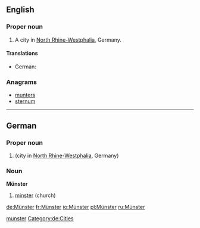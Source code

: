 ==English==

===Proper noun===
{{en-proper noun}}

# A city in [[North Rhine-Westphalia]], Germany.

====Translations====
{{trans-top|city in North Rhine-Westphalia}}
* German: {{t+|de|Münster}}
{{trans-mid}}
{{trans-bottom}}

===Anagrams===
* [[munters#English|munters]]
* [[sternum#English|sternum]]

[[Category:English terms spelled with Ü|munster]]

----

==German==
{{wikipedia}}
{{wikipedia|lang=de}}
{{wikipedia|lang=de|Münster (Kirche)}}
{{wikipedia|lang=de|Münster (Westfalen)}}

===Proper noun===
{{de-proper noun}}

# {{l|en|Münster}} (city in [[North Rhine-Westphalia]], Germany)

===Noun===
'''Münster'''

# [[minster]] (church)

[[Category:de:Cities]]

[[de:Münster]]
[[fr:Münster]]
[[io:Münster]]
[[pl:Münster]]
[[ru:Münster]]